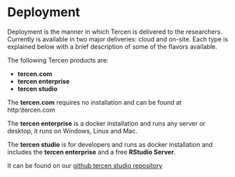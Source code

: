 # Deployment {#deployment}

Deployment is the manner in which Tercen is delivered to the researchers. Currently is available in two major deliveries: cloud and on-site. Each type is explained below with a brief description of some of the flavors available.

The following Tercen products are:

* __tercen.com__
* __tercen enterprise__
* __tercen studio__

The __tercen.com__ requires no installation and can be found at http:\\tercen.com

The  __tercen enterprise__ is a docker installation and runs any server or desktop, it runs on Windows, Linux and Mac.

The __tercen studio__ is for developers and runs as docker installation and includes the __tercen enterprise__ and a free __RStudio Server__.

It can be found on our [github tercen studio repository](https://github.com/tercen/tercen_studio)

